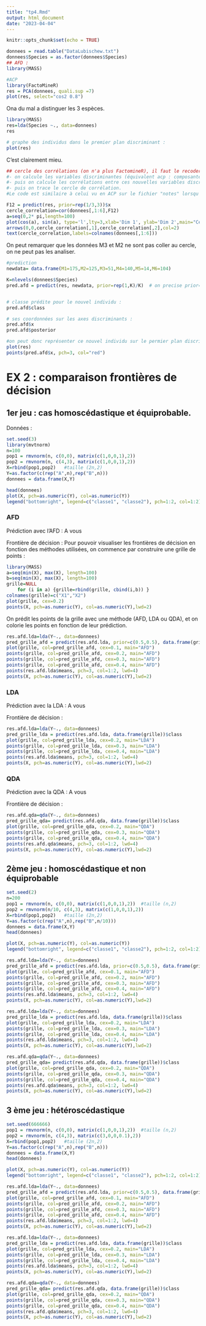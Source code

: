 ```yaml
---
title: "tp4.Rmd"
output: html_document
date: "2023-04-04"
---
```


```r
knitr::opts_chunk$set(echo = TRUE)
```

```r
donnees = read.table("DataLubischew.txt")
donnees$Species = as.factor(donnees$Species)
## AFD :
library(MASS)
```


```r
#ACP 
library(FactoMineR)
res = PCA(donnees, quali.sup =7)
plot(res, select="cos2 0.8")
```
Ona  du mal a distinguer les 3 espèces.

```r
library(MASS)
res=lda(Species ~., data=donnees)
res

# graphe des individus dans le premier plan discriminant :
plot(res)
```
C'est clairement mieu.

```r
## cercle des corrélations (on n'a plus FactomineR), il faut le recoder : 
#- on calcule les variables discriminantes (équivalent acp : composantes principales ie coordonnées des individus sur chaque axe discriminant). On les obtient avec la fonction predict (voir la suite de l'exo pour l'utilisation de cette fonction)
#- puis on calcule les corrélations entre ces nouvelles variables discriminantes et les anciennes variables.
#- puis on trace le cercle de corrélation.
#Le code est similaire à celui vu en ACP sur le fichier "notes" lorsqu'on a fait l'ACP à la main. 

F12 = predict(res, prior=rep(1/3,3))$x
cercle_correlation=cor(donnees[,1:6],F12)
a=seq(0,2* pi,length=100)
plot(cos(a), sin(a), type='l',lty=3,xlab='Dim 1', ylab='Dim 2',main="Cercle des corrélations" )
arrows(0,0,cercle_correlation[,1],cercle_correlation[,2],col=2)
text(cercle_correlation,labels=colnames(donnees[,1:6]))
```

On peut remarquer que les données M3 et M2 ne sont pas coller au cercle, on ne peut pas les analiser.

```r
#prediction
newdata= data.frame(M1=175,M2=125,M3=51,M4=140,M5=14,M6=104)

K=nlevels(donnees$Species)
pred.afd = predict(res, newdata, prior=rep(1,K)/K)  # on precise prior=rep(1,K)/K pour demander à classer le nouvel individu selon la régle géométrique. Sinon, pas défaut, classe un individi selon la règle du MAP.


# classe prédite pour le nouvel individu : 
pred.afd$class

# ses coordonnées sur les axes discriminants : 
pred.afd$x
pred.afd$posterior

#on peut donc représenter ce nouvel individu sur le permier plan discriminant : 
plot(res)
points(pred.afd$x, pch=3, col="red")
```

# EX 2 : comparaison frontières de décision 

## 1er jeu : cas homoscédastique et équiprobable.

Données : 
```r
set.seed(3)
library(mvtnorm)
n=100
pop1 = rmvnorm(n, c(0,0), matrix(c(1,0,0,1),2))  
pop2 = rmvnorm(n, c(4,3), matrix(c(1,0,0,1),2))
X=rbind(pop1,pop2)   #taille (2n,2)
Y=as.factor(c(rep("A",n),rep("B",n)))
donnees = data.frame(X,Y)
```

```r
head(donnees)
plot(X, pch=as.numeric(Y), col=as.numeric(Y))   
legend("bottomright", legend=c("classe1", "classe2"), pch=1:2, col=1:2)
```

### AFD
Prédiction avec l'AFD : A vous

Frontière de décision : Pour pouvoir visualiser les frontières de décision en fonction des méthodes utilisées, on commence par construire une grille de points :
```r
library(MASS)
a=seq(min(X), max(X), length=100)
b=seq(min(X), max(X), length=100)
grille=NULL
    for (i in a) {grille=rbind(grille, cbind(i,b)) } 
colnames(grille)=c("X1","X2")
plot(grille, cex=0.2)
points(X, pch=as.numeric(Y), col=as.numeric(Y),lwd=2)
```

On prédit les points de la grille avec une méthode (AFD, LDA ou QDA), et on colorie les points en fonction
de leur prédiction.

```r
res.afd.lda=lda(Y~., data=donnees)
pred_grille_afd = predict(res.afd.lda, prior=c(0.5,0.5), data.frame(grille))$class
plot(grille, col=pred_grille_afd, cex=0.1, main="AFD")
points(grille, col=pred_grille_afd, cex=0.2, main="AFD")
points(grille, col=pred_grille_afd, cex=0.3, main="AFD")
points(grille, col=pred_grille_afd, cex=0.4, main="AFD")
points(res.afd.lda$means, pch=3, col=1:2, lwd=4)
points(X, pch=as.numeric(Y), col=as.numeric(Y),lwd=2)
```

### LDA 
Prédiction avec la LDA : A vous

Frontière de décision : 
```r
res.afd.lda=lda(Y~., data=donnees)
pred_grille_lda = predict(res.afd.lda, data.frame(grille))$class
plot(grille, col=pred_grille_lda, cex=0.2, main="LDA")
points(grille, col=pred_grille_lda, cex=0.3, main="LDA")
points(grille, col=pred_grille_lda, cex=0.4, main="LDA")
points(res.afd.lda$means, pch=3, col=1:2, lwd=4)
points(X, pch=as.numeric(Y), col=as.numeric(Y),lwd=2)
```

### QDA 
Prédiction avec la QDA : A vous

Frontière de décision : 
```r
res.afd.qda=qda(Y~., data=donnees)
pred_grille_qda= predict(res.afd.qda, data.frame(grille))$class
plot(grille, col=pred_grille_qda, cex=0.2, main="QDA")
points(grille, col=pred_grille_qda, cex=0.3, main="QDA")
points(grille, col=pred_grille_qda, cex=0.4, main="QDA")
points(res.afd.qda$means, pch=3, col=1:2, lwd=4)
points(X, pch=as.numeric(Y), col=as.numeric(Y),lwd=2)
```


## 2ème jeu : homoscédastique et non équiprobable
```r
set.seed(2)
n=200
pop1 = rmvnorm(n, c(0,0), matrix(c(1,0,0,1),2))  #taille (n,2)
pop2 = rmvnorm(n/10, c(4,3), matrix(c(1,0,0,1),2))
X=rbind(pop1,pop2)   #taille (2n,2)
Y=as.factor(c(rep("A",n),rep("B",n/10)))
donnees = data.frame(X,Y)
head(donnees)

plot(X, pch=as.numeric(Y), col=as.numeric(Y))   
legend("bottomright", legend=c("classe1", "classe2"), pch=1:2, col=1:2)
```


```r
res.afd.lda=lda(Y~., data=donnees)
pred_grille_afd = predict(res.afd.lda, prior=c(0.5,0.5), data.frame(grille))$class
plot(grille, col=pred_grille_afd, cex=0.1, main="AFD")
points(grille, col=pred_grille_afd, cex=0.2, main="AFD")
points(grille, col=pred_grille_afd, cex=0.3, main="AFD")
points(grille, col=pred_grille_afd, cex=0.4, main="AFD")
points(res.afd.lda$means, pch=3, col=1:2, lwd=4)
points(X, pch=as.numeric(Y), col=as.numeric(Y),lwd=2)
```


```r
res.afd.lda=lda(Y~., data=donnees)
pred_grille_lda = predict(res.afd.lda, data.frame(grille))$class
plot(grille, col=pred_grille_lda, cex=0.2, main="LDA")
points(grille, col=pred_grille_lda, cex=0.3, main="LDA")
points(grille, col=pred_grille_lda, cex=0.4, main="LDA")
points(res.afd.lda$means, pch=3, col=1:2, lwd=4)
points(X, pch=as.numeric(Y), col=as.numeric(Y),lwd=2)
```

```r
res.afd.qda=qda(Y~., data=donnees)
pred_grille_qda= predict(res.afd.qda, data.frame(grille))$class
plot(grille, col=pred_grille_qda, cex=0.2, main="QDA")
points(grille, col=pred_grille_qda, cex=0.3, main="QDA")
points(grille, col=pred_grille_qda, cex=0.4, main="QDA")
points(res.afd.qda$means, pch=3, col=1:2, lwd=4)
points(X, pch=as.numeric(Y), col=as.numeric(Y),lwd=2)
```


## 3 ème jeu  : hétéroscédastique
```r
set.seed(666666)
pop1 = rmvnorm(n, c(0,0), matrix(c(1,0,0,1),2))  #taille (n,2)
pop2 = rmvnorm(n, c(4,3), matrix(c(3,0,0,0.1),2))
X=rbind(pop1,pop2)   #taille (2n,2)
Y=as.factor(c(rep("A",n),rep("B",n)))
donnees = data.frame(X,Y)
head(donnees)

plot(X, pch=as.numeric(Y), col=as.numeric(Y))   
legend("bottomright", legend=c("classe1", "classe2"), pch=1:2, col=1:2)
```

```r
res.afd.lda=lda(Y~., data=donnees)
pred_grille_afd = predict(res.afd.lda, prior=c(0.5,0.5), data.frame(grille))$class
plot(grille, col=pred_grille_afd, cex=0.1, main="AFD")
points(grille, col=pred_grille_afd, cex=0.2, main="AFD")
points(grille, col=pred_grille_afd, cex=0.3, main="AFD")
points(grille, col=pred_grille_afd, cex=0.4, main="AFD")
points(res.afd.lda$means, pch=3, col=1:2, lwd=4)
points(X, pch=as.numeric(Y), col=as.numeric(Y),lwd=2)
```


```r
res.afd.lda=lda(Y~., data=donnees)
pred_grille_lda = predict(res.afd.lda, data.frame(grille))$class
plot(grille, col=pred_grille_lda, cex=0.2, main="LDA")
points(grille, col=pred_grille_lda, cex=0.3, main="LDA")
points(grille, col=pred_grille_lda, cex=0.4, main="LDA")
points(res.afd.lda$means, pch=3, col=1:2, lwd=4)
points(X, pch=as.numeric(Y), col=as.numeric(Y),lwd=2)
```

```r
res.afd.qda=qda(Y~., data=donnees)
pred_grille_qda= predict(res.afd.qda, data.frame(grille))$class
plot(grille, col=pred_grille_qda, cex=0.2, main="QDA")
points(grille, col=pred_grille_qda, cex=0.3, main="QDA")
points(grille, col=pred_grille_qda, cex=0.4, main="QDA")
points(res.afd.qda$means, pch=3, col=1:2, lwd=4)
points(X, pch=as.numeric(Y), col=as.numeric(Y),lwd=2)
```



























































































































































































































































